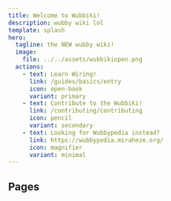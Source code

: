 ```yaml
---
title: Welcome to Wubbiki!
description: wubby wiki lol
template: splash
hero:
  tagline: the NEW wubby wiki!
  image:
    file: ../../assets/wubbikiopen.png
  actions:
    - text: Learn Wiring!
      link: /guides/basics/entry
      icon: open-book
      variant: primary
    - text: Contribute to the Wubbiki!
      link: /contributing/contributing
      icon: pencil
      variant: secondary
    - text: Looking for Wubbypedia instead?
      link: https://wubbypedia.miraheze.org/
      icon: magnifier
      variant: minimal
---
```



## Pages
<LinkCard
	title="Wiring Guide"
	description="Learn Wubby wiring!"
	href="/guides/basics/entry"
/>
<CardGrid>
	<LinkCard
	title="Community"
	description="Stuff thats inside the wubby community. (PAGE NOT EXIST YET)"
	href="/community"
	/>
	<LinkCard
	title="Reference"
	description="'What does this [part] do?'"
	href="/reference/example.md"
	/>
	<LinkCard
	title="Other"
	description="Changelogs, placeholder etc."
	href="/reference/example.md"
	/>
	<LinkCard
	title="Contributing"
	description="Help us out!"
	href="/contributing/contributing.mdx"
	/>
</CardGrid>
